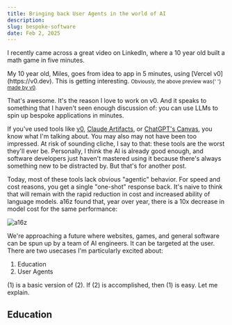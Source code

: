 ```yaml
---
title: Bringing back User Agents in the world of AI
description:
slug: bespoke-software
date: Feb 2, 2025
---
```


I recently came across a great video on LinkedIn, where a 10 year old built a math game in five minutes.

<LinkedinPreview>
  My 10 year old, Miles, goes from idea to app in 5 minutes, using [Vercel
  v0](https://v0.dev). This is getting interesting.
</LinkedinPreview>

<small>
  Obviously, the above preview was{' '}
  <a href="https://v0.dev/chat/linkedin-dark-mode-wKH3oXBRKKj">made by v0</a>.
</small>

That's awesome. It's the reason I love to work on v0. And it speaks to something that I haven't seen enough discussion of: you can use LLMs to spin up bespoke applications in minutes.

If you've used tools like [v0](https://v0.dev), [Claude Artifacts](https://support.anthropic.com/en/articles/9487310-what-are-artifacts-and-how-do-i-use-them), or [ChatGPT's Canvas](https://openai.com/index/introducing-canvas/), you know what I'm talking about.
You may also may not have been too impressed. At risk of sounding cliche, I say to that: these tools are the worst they'll ever be.
Personally, I think the AI is already good enough, and software developers just haven't mastered using it because
there's always something new to be distracted by. But that's for another post.

Today, most of these tools lack obvious "agentic" behavior. For speed and cost reasons, you get a single "one-shot" response back.
It's naive to think that will remain with the rapid reduction in cost and increased ability of language models. a16z found that,
year over year, there is a 10x decrease in model cost for the same performance:

![a16z](/blog/bespoke-software/a16z.png?width=600&height=495)

We're approaching a future where websites, games, and general software can be spun up by a team of AI engineers.
It can be targeted at the user. There are two usecases I'm particularly excited about:

<ol style={{ marginLeft: 'var(--gap)' }}>
  <li>Education</li>
  <li>User Agents</li>
</ol>

(1) is a basic version of (2). If (2) is accomplished, then (1) is easy. Let me explain.

## Education
